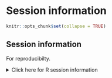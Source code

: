 # Session information

```r
knitr::opts_chunk$set(collapse = TRUE)
```

## Session information

For reproducibilty.

<details>
<summary>Click here for R session information</summary>
```r
sessioninfo::session_info()
quarto::quarto_version()
```
</details>
